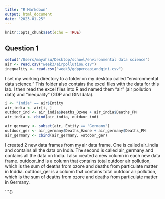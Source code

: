 ```yaml
---
title: "R Markdown"
output: html_document
date: "2023-01-25"
---
```


```r
knitr::opts_chunk$set(echo = TRUE)
```

## Question 1

```r
setwd("/Users/mayahsu/Desktop/school/environmental data science")
air <- read.csv("week3/airpollution.csv")
inequality <- read.csv("week3/gdppercapiandgini.csv")
```
I set my working directory to a folder on my desktop called "environmental data science." This folder also contains the excel files with the data for this lab. I then read the excel files into R and named them "air" (air pollution data) and "inequality" (GDP and GINI data).

```r
i <- "India" == air$Entity
air_india <- air[i, ]
outdoor_ind <- air_india$Deaths_Ozone + air_india$Deaths_PM
air_india <- cbind(air_india, outdoor_ind)

air_germany <- subset(air, Entity == "Germany")
outdoor_ger <- air_germany$Deaths_Ozone + air_germany$Deaths_PM
air_germany <- cbind(air_germany, outdoor_ger)
```
I created 2 new data frames from my air data frame. One is called air_india and contains all the data on India. The second is called air_germany and contains all the data on India. I also created a new column in each new data frame. outdoor_ind is a column that contains total outdoor air pollution, which is the sum of deaths from ozone and deaths from particulate matter in Inddia. outdoor_ger is a column that contains total outdoor air pollution, which is the sum of deaths from ozone and deaths from particulate matter in Germany.

```{}